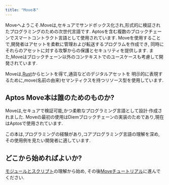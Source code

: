 ```yaml
---
title: "Move本"
---
```








Moveへようこそ.Moveは,セキュアでサンドボックス化され,形式的に検証されたプログラミングのための次世代言語です.
Aptosを含む複数のブロックチェーンでスマートコントラクト言語として使用されています.
Moveを使用することで,開発者はアセットを柔軟に管理および転送するプログラムを作成でき,
同時にそれらのアセットに対する攻撃からの保護とセキュリティを提供します.
また,Moveはブロックチェーン以外のコンテキストでのユースケースも考慮して開発されています.

Moveは,[Rust](https://www.rust-lang.org/)からヒントを得て,通貨などのデジタルアセットを
明示的に表現するために,move(名前の由来)セマンティクスを持つリソース型を使用しています.

## Aptos Move本は誰のためのものか?

Moveは,セキュアで検証可能,かつ柔軟なプログラミング言語として設計·作成されました.
Moveの最初の使用はDiemブロックチェーンの実装のためであり,現在はAptosで使用されています.

この本は,プログラミングの経験があり,コアプログラミング言語の理解を深め,
その使用例を見たい開発者に適しています.

## どこから始めればよいか?

[モジュールとスクリプト](/ja/build/smart-contracts/book/modules-and-scripts)の理解から始め,
その後[Moveチュートリアル](/ja/build/smart-contracts/book/move-tutorial)に進んでください.
